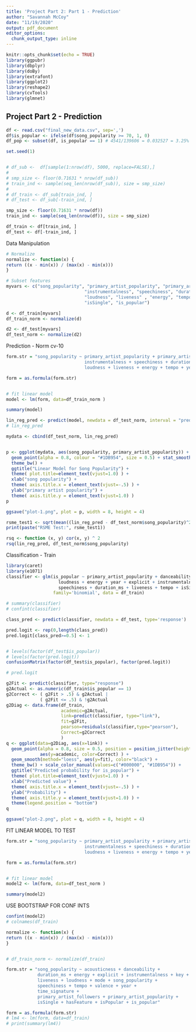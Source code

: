 ```yaml
---
title: 'Project Part 2: Part 1 - Prediction'
author: "Savannah McCoy"
date: "11/19/2020"
output: pdf_document
editor_options: 
  chunk_output_type: inline
---
```


```r
knitr::opts_chunk$set(echo = TRUE)
library(ggpubr)
library(dbplyr)
library(doBy)
library(extrafont)
library(ggplot2)
library(reshape2)
library(cvTools)
library(glmnet)
```


## Project Part 2 - Prediction

```r

df <- read.csv("final_new_data.csv", sep=',')
df$is_popular <- ifelse(df$song_popularity >= 70, 1, 0)
df_pop <- subset(df, is_popular == 1) # 4541/139606 = 0.032527 = 3.25%

set.seed(1)


# df_sub <-  df[sample(1:nrow(df), 5000, replace=FALSE),]
# 
# smp_size <- floor(0.71631 * nrow(df_sub))
# train_ind <- sample(seq_len(nrow(df_sub)), size = smp_size)
# 
# df_train <- df_sub[train_ind, ]
# df_test <- df_sub[-train_ind, ]

smp_size <- floor(0.71631 * nrow(df))
train_ind <- sample(seq_len(nrow(df)), size = smp_size)

df_train <- df[train_ind, ]
df_test <- df[-train_ind, ]

```


Data Manipulation
```r

# Normalize
normalize <- function(x) {
return ((x - min(x)) / (max(x) - min(x)))
}

# Subset features
myvars <- c("song_popularity", "primary_artist_popularity", "primary_artist_followers", 
                              "instrumentalness", "speechiness", "duration_ms", "danceability", 
                              "loudness", "liveness" , "energy", "tempo", "year", "explicit", 
                              "isSingle", "is_popular")

d <- df_train[myvars]
df_train_norm <- normalize(d)

d2 <- df_test[myvars]
df_test_norm <- normalize(d2)
```


Prediction - Norm cv-10
```r


form.str = "song_popularity ~ primary_artist_popularity + primary_artist_followers +
                              instrumentalness + speechiness + duration_ms + danceability +
                              loudness + liveness + energy + tempo + year + explicit + isSingle"

form = as.formula(form.str)


# fit linear model
model <- lm(form, data=df_train_norm )

summary(model)

lin_reg_pred <- predict(model, newdata = df_test_norm, interval = "prediction") 
# lin_reg_pred

mydata <- cbind(df_test_norm, lin_reg_pred)


p <- ggplot(mydata, aes(song_popularity, primary_artist_popularity)) +
  geom_point(alpha = 0.8, colour = "#1DB954", size = 0.5) + stat_smooth(method = lm, colour = "#000000") +
  theme_bw() +
  ggtitle("Linear Model for Song Popularity") +
  theme( plot.title=element_text(vjust=1.0) ) +
  xlab("song popularity") +
  theme( axis.title.x = element_text(vjust=-.5) ) +
  ylab("primary artist popularity") +
  theme( axis.title.y = element_text(vjust=1.0) )
p

ggsave("plot-1.png", plot = p, width = 8, height = 4)
```



```r

rsme_test1 <- sqrt(mean((lin_reg_pred - df_test_norm$song_popularity)^2))
print(paste("RSME Test:", rsme_test1))

rsq <- function (x, y) cor(x, y) ^ 2
rsq(lin_reg_pred, df_test_norm$song_popularity)

```



Classification - Train
```r
library(caret)
library(e1071)
classifier <- glm(is_popular ~ primary_artist_popularity + danceability + 
                    loudness + energy + year + explicit + instrumentalness + 
                    speechiness + duration_ms + liveness + tempo + isSingle, 
                  family='binomial', data = df_train)

# summary(classifier)
# confint(classifier)

class_pred <- predict(classifier, newdata = df_test, type='response') 

pred.logit <- rep(0,length(class_pred))
pred.logit[class_pred>=0.5] <- 1


# levels(factor(df_test$is_popular))
# levels(factor(pred.logit))
confusionMatrix(factor(df_test$is_popular), factor(pred.logit))

# pred.logit
```



```r

g2Fit <- predict(classifier, type="response")
g2Actual <- as.numeric(df_train$is_popular == 1)
g2Correct <- ( g2Fit > .5) & g2Actual |
             ( g2Fit <= .5) & !g2Actual
g2Diag <- data.frame(df_train,  
                     academic=g2Actual,  
                     link=predict(classifier, type="link"),  
                     fit=g2Fit,  
                     pearson=residuals(classifier,type="pearson"),
                     Correct=g2Correct
                     )  
q <- ggplot(data=g2Diag, aes(x=link)) +  
  geom_point(alpha = 0.8, size = 0.5, position = position_jitter(height = 0.05),   
             aes(y=academic, color=Correct) ) +  
  geom_smooth(method="loess", aes(y=fit), color="black") +  
  theme_bw() + scale_color_manual(values=c("#000000", "#1DB954")) +
  ggtitle("Predicted probability for is_popular") +  
  theme( plot.title=element_text(vjust=1.0) ) +  
  xlab("Predicted value") +  
  theme( axis.title.x = element_text(vjust=-.5) ) +  
  ylab("Probability") +  
  theme( axis.title.y = element_text(vjust=1.0) ) +
  theme(legend.position = "bottom")  
q

ggsave("plot-2.png", plot = q, width = 8, height = 4)

```


FIT LINEAR MODEL TO TEST
```r

form.str = "song_popularity ~ primary_artist_popularity + primary_artist_followers +
                              instrumentalness + speechiness + duration_ms + danceability +
                              loudness + liveness + energy + tempo + year + explicit + isSingle"

form = as.formula(form.str)


# fit linear model
model2 <- lm(form, data=df_test_norm )

summary(model2)
```


USE BOOTSTRAP FOR CONF INTS
```r

confint(model2)
# colnames(df_train)

normalize <- function(x) {
return ((x - min(x)) / (max(x) - min(x)))
}


# df_train_norm <- normalize(df_train)

form.str = "song_popularity ~ acousticness + danceability + 
            duration_ms + energy + explicit + instrumentalness + key + 
            liveness + loudness + mode + song_popularity + 
            speechiness + tempo + valence + year + 
            time_signature +  
            primary_artist_followers + primary_artist_popularity + 
            isSingle + hasFeature + isPopular + is_popular"

form = as.formula(form.str)
# lm4 <- lm(form, data=df_train)
# print(summary(lm4))
```


























